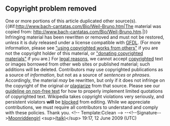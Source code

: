 <article id="19648720" title=Talk:Bruno Weil>
	<talkpage id="19648720" title="Talk:Bruno Weil">
{{WikiProject Biography|living=yes|class=stub|a&amp;e-work-group=yes|listas=Weil, Bruno|a&amp;e-priority=low}}
{{WikiProject Germany|class=stub|importance=low}}

== Copyright problem removed ==

One or more portions of this article duplicated other source(s). {{#if:http://www.bach-cantatas.com/Bio/Weil-Bruno.htm|The material was copied from: http://www.bach-cantatas.com/Bio/Weil-Bruno.htm.|}} Infringing material has been rewritten or removed and must not be restored, ''unless'' it is duly released under a license compatible with [[GFDL]]. (For more information, please see [[Wikipedia:COPYRIGHT#Using_copyrighted_work_from_others|&quot;using copyrighted works from others&quot;]] if you are not the copyright holder of this material, or [[Wikipedia:Donating copyrighted materials|&quot;donating copyrighted materials&quot;]] if you are.) For [[Wikipedia:Copyrights|legal reasons]], we cannot accept [[Wikipedia:Copyrights|copyrighted]] text or images borrowed from other web sites or published material; such additions will be deleted. Contributors may use copyrighted publications as a source of ''information'', but not as a source of ''sentences'' or ''phrases''. Accordingly, the material ''may'' be rewritten, but only if it does not infringe on the copyright of the original ''or'' [[plagiarize]] from that source. Please see our [[Wikipedia:NFC#Text|guideline on non-free text]] for how to properly implement limited quotations of copyrighted text. Wikipedia takes copyright violations very seriously, and persistent violators '''will''' be [[Wikipedia:Blocking policy|blocked]] from editing. While we appreciate contributions, we must require all contributors to understand and comply with these policies. Thank you. &lt;!-- Template:Cclean --&gt; --&lt;!--Signature--&gt;[[User:Moonriddengirl|Moonriddengirl]] &lt;sup&gt;[[User talk:Moonriddengirl|(talk)]]&lt;/sup&gt; 19:17, 12 June 2009 (UTC)
	</talkpage>
</article>